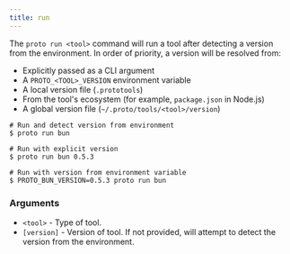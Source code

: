 ```yaml
---
title: run
---
```


The `proto run <tool>` command will run a tool after detecting a version from the environment. In
order of priority, a version will be resolved from:

- Explicitly passed as a CLI argument
- A `PROTO_<TOOL>_VERSION` environment variable
- A local version file (`.prototools`)
- From the tool's ecosystem (for example, `package.json` in Node.js)
- A global version file (`~/.proto/tools/<tool>/version`)

```shell
# Run and detect version from environment
$ proto run bun

# Run with explicit version
$ proto run bun 0.5.3

# Run with version from environment variable
$ PROTO_BUN_VERSION=0.5.3 proto run bun
```

### Arguments

- `<tool>` - Type of tool.
- `[version]` - Version of tool. If not provided, will attempt to detect the version from the
  environment.
